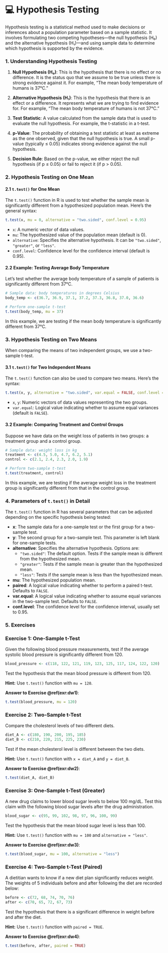 # 💻 Hypothesis Testing

Hypothesis testing is a statistical method used to make decisions or inferences about a population parameter based on a sample statistic. It involves formulating two competing hypotheses—the null hypothesis (H₀) and the alternative hypothesis (H₁)—and using sample data to determine which hypothesis is supported by the evidence.

### 1. Understanding Hypothesis Testing

1. **Null Hypothesis (H₀)**: This is the hypothesis that there is no effect or no difference. It is the status quo that we assume to be true unless there is strong evidence against it. For example, "The mean body temperature of humans is 37°C."

2. **Alternative Hypothesis (H₁)**: This is the hypothesis that there is an effect or a difference. It represents what we are trying to find evidence for. For example, "The mean body temperature of humans is not 37°C."

3. **Test Statistic**: A value calculated from the sample data that is used to evaluate the null hypothesis. For example, the t-statistic in a t-test.

4. **p-Value**: The probability of obtaining a test statistic at least as extreme as the one observed, given that the null hypothesis is true. A small p-value (typically ≤ 0.05) indicates strong evidence against the null hypothesis.

5. **Decision Rule**: Based on the p-value, we either reject the null hypothesis (if p ≤ 0.05) or fail to reject it (if p > 0.05).

### 2. Hypothesis Testing on One Mean

#### 2.1 `t.test()` for One Mean

The `t.test()` function in R is used to test whether the sample mean is significantly different from a hypothesized population mean. Here’s the general syntax:

```r
t.test(x, mu = 0, alternative = "two.sided", conf.level = 0.95)
```

- `x`: A numeric vector of data values.
- `mu`: The hypothesized value of the population mean (default is 0).
- `alternative`: Specifies the alternative hypothesis. It can be `"two.sided"`, `"greater"`, or `"less"`.
- `conf.level`: Confidence level for the confidence interval (default is 0.95).

#### 2.2 Example: Testing Average Body Temperature

Let's test whether the average body temperature of a sample of patients is significantly different from 37°C.

```r
# Sample data: body temperatures in degrees Celsius
body_temp <- c(36.7, 36.9, 37.1, 37.2, 37.3, 36.8, 37.0, 36.6)

# Perform one-sample t-test
t.test(body_temp, mu = 37)
```

In this example, we are testing if the mean body temperature is significantly different from 37°C.

### 3. Hypothesis Testing on Two Means

When comparing the means of two independent groups, we use a two-sample t-test.

#### 3.1 `t.test()` for Two Independent Means

The `t.test()` function can also be used to compare two means. Here’s the syntax:

```r
t.test(x, y, alternative = "two.sided", var.equal = FALSE, conf.level = 0.95)
```

- `x`, `y`: Numeric vectors of data values representing the two groups.
- `var.equal`: Logical value indicating whether to assume equal variances (default is `FALSE`).

#### 3.2 Example: Comparing Treatment and Control Groups

Suppose we have data on the weight loss of patients in two groups: a treatment group and a control group.

```r
# Sample data: weight loss in kg
treatment <- c(4.5, 5.0, 4.7, 6.2, 5.1)
control <- c(2.1, 2.4, 2.3, 2.0, 1.9)

# Perform two-sample t-test
t.test(treatment, control)
```

In this example, we are testing if the average weight loss in the treatment group is significantly different from that in the control group.

### 4. Parameters of `t.test()` in Detail

The `t.test()` function in R has several parameters that can be adjusted depending on the specific hypothesis being tested:

- **x**: The sample data for a one-sample test or the first group for a two-sample test.
- **y**: The second group for a two-sample test. This parameter is left blank for one-sample tests.
- **alternative**: Specifies the alternative hypothesis. Options are:
  - `"two.sided"`: The default option. Tests if the sample mean is different from the hypothesized mean.
  - `"greater"`: Tests if the sample mean is greater than the hypothesized mean.
  - `"less"`: Tests if the sample mean is less than the hypothesized mean.
- **mu**: The hypothesized population mean.
- **paired**: A logical value indicating whether to perform a paired t-test. Defaults to `FALSE`.
- **var.equal**: A logical value indicating whether to assume equal variances in the two-sample test. Defaults to `FALSE`.
- **conf.level**: The confidence level for the confidence interval, usually set to 0.95.

### 5. Exercises

### Exercise 1: One-Sample t-Test
Given the following blood pressure measurements, test if the average systolic blood pressure is significantly different from 120.

```r
blood_pressure <- c(118, 122, 121, 119, 123, 125, 117, 124, 122, 120)
```

::: {.exercise #dw1}
Test the hypothesis that the mean blood pressure is different from 120.

**Hint:** Use `t.test()` function with `mu = 120`.

:::

::: {.answer data-latex=""}
**Answer to Exercise \@ref(exr:dw1)**:

```r
t.test(blood_pressure, mu = 120)
```

:::

### Exercise 2: Two-Sample t-Test
Compare the cholesterol levels of two different diets.

```r
diet_A <- c(180, 190, 200, 195, 185)
diet_B <- c(210, 220, 215, 225, 230)
```

::: {.exercise #dw2}
Test if the mean cholesterol level is different between the two diets.

**Hint:** Use `t.test()` function with `x = diet_A` and `y = diet_B`.

:::

::: {.answer data-latex=""}
**Answer to Exercise \@ref(exr:dw2)**:

```r
t.test(diet_A, diet_B)
```

:::

### Exercise 3: One-Sample t-Test (Greater)
A new drug claims to lower blood sugar levels to below 100 mg/dL. Test this claim with the following blood sugar levels after the drug administration.

```r
blood_sugar <- c(95, 99, 102, 98, 97, 96, 100, 99)
```

::: {.exercise #dw3}
Test the hypothesis that the mean blood sugar level is less than 100.

**Hint:** Use `t.test()` function with `mu = 100` and `alternative = "less"`.

:::

::: {.answer data-latex=""}
**Answer to Exercise \@ref(exr:dw3)**:

```r
t.test(blood_sugar, mu = 100, alternative = "less")
```

:::

### Exercise 4: Two-Sample t-Test (Paired)
A dietitian wants to know if a new diet plan significantly reduces weight. The weights of 5 individuals before and after following the diet are recorded below:

```r
before <- c(72, 68, 74, 70, 76)
after <- c(70, 65, 72, 67, 73)
```

::: {.exercise #dw4}
Test the hypothesis that there is a significant difference in weight before and after the diet.

**Hint:** Use `t.test()` function with `paired = TRUE`.

:::

::: {.answer data-latex=""}
**Answer to Exercise \@ref(exr:dw4)**:

```r
t.test(before, after, paired = TRUE)
```

:::
